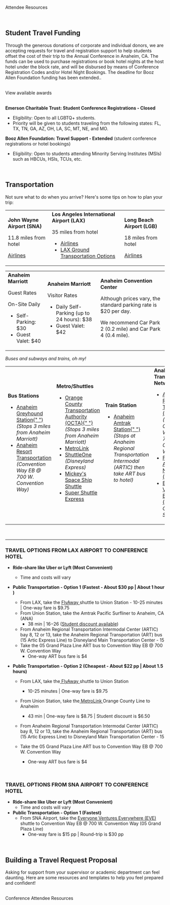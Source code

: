 
<SiteLayout title="Attendee Resources">

<div className="border-b-4 border-purple border-solid pb-4 mb-4 text-center">
  <p className="text-5xl font-display font-black">Attendee Resources</p>
</div>
<br />

<div className="text-bright-peach font-bold">

## Student Travel Funding

</div>

Through the generous donations of corporate and individual donors, we are accepting requests for travel and registration support to help students offset the cost of their trip to the Annual Conference in Anaheim, CA. The funds can be used to purchase registrations or book hotel nights at the host hotel under the block rate, and will be disbursed by means of Conference Registration Codes and/or Hotel Night Bookings. The deadline for Booz Allen Foundation funding has been extended..

<br/>
<div className="text-l flex justify-center p-2">
    <CTAButton onClick="https://form.jotform.com/232484330296154/" backgroundColor="bright-peach">
      View available awards
    </CTAButton>
</div>
<br/>

**Emerson Charitable Trust: Student Conference Registrations - Closed**

  * Eligibility: Open to all LGBTQ+ students.
  * Priority will be given to students traveling from the following states: FL, TX, TN, GA, AZ, OH, LA, SC, MT, NE, and MO.

**Booz Allen Foundation: Travel Support - Extended** (student conference registrations or hotel bookings) 
 
 * Eligibility: Open to students attending Minority Serving Institutes (MSIs) such as HBCUs, HSIs, TCUs, etc.

<br />

<div className="text-bright-peach font-bold">

## Transportation

</div>

Not sure what to do when you arrive? Here's some tips on how to plan your trip:
<br />

<TopicSquare title="AIRPORTS" borderColor="border-green-500">
  <div className="overflow-x-scroll">
    <table>
      <tr>
        <td>
          <div className="flex flex-col w-40 sm:w-auto">
            <b>John Wayne Airport (SNA)</b>
            <p>11.8 miles from hotel</p>
            <a href="https://www.ocair.com/travelers/flights/airlines/">
              Airlines
            </a>
          </div>
        </td>
        <td>
          <div className="flex flex-col w-40 sm:w-auto">
            <b>Los Angeles International Airport (LAX)</b>
            <p>35 miles from hotel</p>
            <ul>
              <li key="1">
                <a href="https://www.flylax.com/lax-airline-list">Airlines</a>
              </li>
              <li key="2">
                <a href="https://www.flylax.com/lax-traffic-and-ground-transportation#laxT">
                  LAX Ground Transportation Options
                </a>
              </li>
            </ul>
          </div>
        </td>
        <td>
          <div className="flex flex-col w-40 sm:w-auto">
            <b>Long Beach Airport (LGB)</b>
            <p>18 miles from hotel</p>
            <a href="https://www.longbeach.gov/lgb/airlines-destinations/">
              Airlines
            </a>
          </div>
        </td>
      </tr>
    </table>
  </div>
</TopicSquare>

<TopicSquare title="PARKING" borderColor="border-blue-500">
  <div className="overflow-x-scroll">
    <table>
      <tr>
        <td>
          <div className="flex flex-col w-40 sm:w-auto">
            <b>Anaheim Marriott</b>
            <p>Guest Rates</p>
            <p>On-Site Daily</p>
            <ul>
              <li key="self-parking">Self-Parking: $30</li>
              <li key="guest-valet">Guest Valet: $40</li>
            </ul>
          </div>
        </td>
        <td>
          <div className="flex flex-col w-40 sm:w-auto">
            <b>Anaheim Marriott</b>
            <p>Visitor Rates</p>
            <ul>
              <li key="self-parking">
                Daily Self-Parking (up to 24 hours): $38
              </li>
              <li key="guest-valet">Guest Valet: $42</li>
            </ul>
          </div>
        </td>
        <td>
          <div className="flex flex-col w-40 sm:w-auto">
            <b>Anaheim Convention Center</b>
            <p>
              Although prices vary, the standard parking rate is $20 per day.
            </p>
            <p>We recommend Car Park 2 (0.2 mile) and Car Park 4 (0.4 mile).</p>
          </div>
        </td>
      </tr>
    </table>
  </div>
</TopicSquare>

<TopicSquare title="PUBLIC TRANSPORTATION" borderColor="border-yellow-500">
  <em>Buses and subways and trains, oh my!</em>
  <div className="overflow-x-scroll">
    <table>
      <tr>
        <td>
          <div className="flex flex-col w-40 sm:w-auto">
            <b>Bus Stations</b>
            <ul>
              <li key="greyhound">
                <a href="http://locations.greyhound.com/">
                  Anaheim Greyhound Station{" "}
                </a>
                <em>(Stops 3 miles from Anaheim Marriott)</em>
              </li>
              <li key="resort-transport">
                <a href="http://rideart.org/">Anaheim Resort Transportation </a>
                <em>(Convention Way EB @ 700 W. Convention Way)</em>
              </li>
            </ul>
          </div>
        </td>
        <td>
          <div className="flex flex-col w-40 sm:w-auto">
            <b>Metro/Shuttles</b>
            <ul>
              <li key="octa">
                <a href="https://www.octa.net/">
                  Orange County Transportation Authority (OCTA){" "}
                </a>
                <em>(Stops 3 miles from Anaheim Marriott)</em>
              </li>
              <li key="metrolink">
                <a href="https://metrolinktrains.com/">MetroLink</a>
              </li>
              <li key="shuttle-one">
                <a href="http://www.shuttleone.net/">ShuttleOne </a>
                <em>(Disneyland Express)</em>
              </li>
              <li key="mickey's-space-ship">
                <a href="https://mickeysdisneylandexpress.com/">
                  Mickey's Space Ship Shuttle
                </a>
              </li>
              <li key="super-shuttle">
                <a href="https://www.supershuttle.com/ride-choices/non-stop-shuttle/">
                  Super Shuttle Express
                </a>
              </li>
            </ul>
          </div>
        </td>
        <td>
          <div className="flex flex-col w-40 sm:w-auto">
            <b>Train Station</b>
            <ul>
              <li key="amtrak">
                <a href="https://www.amtrak.com/stations/ana.html">
                  Anaheim Amtrak Station{" "}
                </a>
                <em>
                  (Stops at Anaheim Regional Transportation Intermodal (ARTIC)
                  then take ART bus to hotel)
                </em>
              </li>
            </ul>
          </div>
        </td>
        <td>
          <div className="flex flex-col w-40 sm:w-auto">
            <b>Anaheim Transportation Network</b>
            <ul>
              <li key="1">
                <a href="https://rideart.org/art/">
                  Anaheim Regional Transportation (ART) Bus{" "}
                </a>
                <em>
                  (Hotel stop is Convention Way EB @ 700 W. Convention Way)
                </em>
              </li>
              <li key="2">
                <a href="https://rideart.org/fran/">
                  Free Rides Around the Neighborhood (FRAN){" "}
                </a>
              </li>
              <li key="3">
                <a href="https://rideart.org/eve/">
                  Everyone Ventures Everywhere (EVE){" "}
                </a>
                <em>Connects to SNA Airport</em>
              </li>
            </ul>
          </div>
        </td>
      </tr>
    </table>
  </div>
</TopicSquare>

<br />
<hr />

### TRAVEL OPTIONS FROM **LAX** AIRPORT TO CONFERENCE HOTEL

- **Ride-share like Uber or Lyft (Most Convenient)**
  - Time and costs will vary
- **Public Transportation - Option 1 (Fastest - About $30 pp | About 1 hour )**
  - From LAX, take the
    <a href="https://www.flylax.com/flyaway-bus/union-station"> FlyAway </a>
    shuttle to Union Station - 10-25 minutes | One-way fare is $9.75
  - From Union Station, take the Amtrak Pacific Surfliner to Anaheim, CA (ANA)
    - 38 min | $16-$26
      (<a href="https://www.amtrak.com/student-discounts">Student discount
      available</a>)
  - From Anaheim Regional Transportation Intermodal Center (ARTIC) bay 8, 12 or
    13, take the Anaheim Regional Transportation (ART) bus (15 Artic Express
    Line) to Disneyland Main Transportation Center - 15
  - Take the 05 Grand Plaza Line ART bus to Convention Way EB @ 700 W.
    Convention Way
    - One-way ART bus fare is $4
- **Public Transportation - Option 2 (Cheapest - About $22 pp | About 1.5
  hours)**

  - From LAX, take
    the<a href="https://www.flylax.com/flyaway-bus/union-station"> FlyAway </a>
    shuttle to Union Station

    - 10-25 minutes | One-way fare is $9.75

  - From Union Station, take
    the<a href="https://metrolinktrains.com/ticketsOverview/where-to-buy/">
    MetroLink </a>Orange County Line to Anaheim
    - 43 min | One-way fare is $8.75 | Student discount is $6.50
  - From Anaheim Regional Transportation Intermodal Center (ARTIC) bay 8, 12 or
    13, take the Anaheim Regional Transportation (ART) bus (15 Artic Express
    Line) to Disneyland Main Transportation Center - 15
  - Take the 05 Grand Plaza Line ART bus to Convention Way EB @ 700 W.
    Convention Way
    - One-way ART bus fare is $4

<br />

### TRAVEL OPTIONS FROM **SNA** AIRPORT TO CONFERENCE HOTEL

- **Ride-share like Uber or Lyft (Most Convenient)**
  - Time and costs will vary
- **Public Transportation - Option 1 (Fastest)**
  - From SNA Airport, take the <a href="https://rideart.org/eve/"> Everyone
    Ventures Everywhere (EVE) </a> shuttle to Convention Way EB @ 700 W.
    Convention Way (05 Grand Plaza Line)
    - One-way fare is $15 pp | Round-trip is $30 pp

<br />

<div className="text-bright-peach font-bold">

## Building a Travel Request Proposal

</div>

Asking for support from your supervisor or academic department can feel daunting. Here are some resources and templates to help you feel prepared and confident!

<br/>
<div className="text-l flex justify-center p-2">
    <CTAButton onClick="https://www.notion.so/ostem/Conference-Attendee-Resources-679ca7be44f34c4ca6dace34ea5f8eca/" backgroundColor="bright-peach">
      Conference Attendee Resources
    </CTAButton>

</div>

</SiteLayout>
